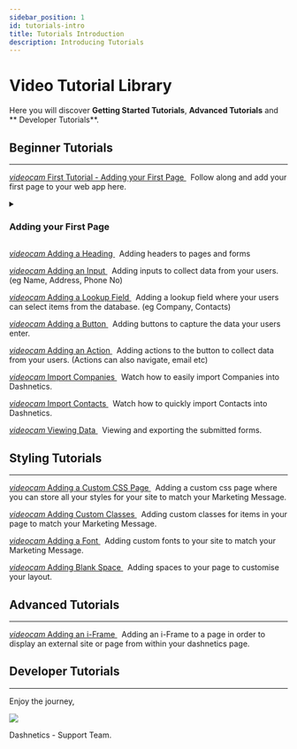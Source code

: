 ```yaml
---
sidebar_position: 1
id: tutorials-intro
title: Tutorials Introduction
description: Introducing Tutorials
---
```


# Video Tutorial Library

Here you will discover **Getting Started Tutorials**, **Advanced Tutorials** and ** Developer Tutorials**.

## Beginner Tutorials
---
[<i className="material-icons-h2">videocam</i> First Tutorial - Adding your First Page ](/vids/Dashnetics-addapage.mp4) &nbsp; Follow along and add your first page to your web app here.

<details>

<summary>

<h3 style={{ display: 'inline'}}> Adding your First Page </h3>

</summary><p></p>

<video width="180px" autoplay loop muted src="/vids/Dashnetics-Intro.mp4" type="video/mp4">
</video>

Welcome to the first video in the Dashnetics Video Tutorial Series.

For the best experience, we recommend you follow along with these Tutorials 

as you work on your own dashnetics server, pausing the video whenever you need to.

In this first video we will unbox a blank Dashnetics Application and add our first page.

After receiving a link and login details from your dashnetics team

The first thing to note is that Dashnetics is made up of two sites,  

your public facing site which will start out blank

and a password protected administration site which you will use to build your front facing site.

the difference between the two is an admin dot at the front of the admin site.

Once we've logged in to the admin site we can begin building our web application, 

Lets create our first page. 

The first option under the menu  is "Page Settings"

The button under Page Settings is "Add"

Lets give it a name e.g. "Home Page" and a URI e.g. "home"

Its our only page, so let's tick the "default" option which will make it our users' landing page.

Once we save, we can refresh our public facing site and see it has redirected us to our first page, which is blank.


</details>
<p></p>


[<i className="material-icons-h2">videocam</i> Adding a Heading ](/vids/Dashnetics-addheader.mp4)  &nbsp; Adding headers to pages and forms

[<i className="material-icons-h2">videocam</i> Adding an Input ](/vids/Dashnetics-addinputs.mp4)  &nbsp; Adding inputs to collect data from your users. (eg Name, Address, Phone No)

[<i className="material-icons-h2">videocam</i> Adding a Lookup Field ](/vids/Dashnetics-AddLookup.mp4)  &nbsp; Adding a lookup field where your users can select items from the database. (eg Company, Contacts)

[<i className="material-icons-h2">videocam</i> Adding a Button ](/vids/Dashnetics-addbutton.mp4)  &nbsp; Adding buttons to capture the data your users enter.

[<i className="material-icons-h2">videocam</i> Adding an Action ](/vids/Dashnetics-addaction.mp4)  &nbsp; Adding actions to the button to collect data from your users. (Actions can also navigate, email etc) 

[<i className="material-icons-h2">videocam</i> Import Companies ](/vids/Dashnetics-Import-Companies.mp4)  &nbsp; Watch how to easily import Companies into Dashnetics.

[<i className="material-icons-h2">videocam</i> Import Contacts ](/vids/Dashnetics-Import-Contacts.mp4)  &nbsp; Watch how to quickly import Contacts into Dashnetics.

[<i className="material-icons-h2">videocam</i> Viewing Data ](/vids/Dashnetics-submittedforms.mp4)  &nbsp; Viewing and exporting the submitted forms. 

## Styling Tutorials
---
[<i className="material-icons-h2">videocam</i> Adding a Custom CSS Page ](/vids/Dashnetics-addcustomcsspage.mp4)  &nbsp; Adding a custom css page where you can store all your styles for your site to match your Marketing Message.

[<i className="material-icons-h2">videocam</i> Adding Custom Classes ](/vids/Dashnetics-addcustomclasses.mp4)  &nbsp; Adding custom classes for items in your page to match your Marketing Message.

[<i className="material-icons-h2">videocam</i> Adding a Font ](/vids/Dashnetics-addfont.mp4)  &nbsp; Adding custom fonts to your site to match your Marketing Message.

[<i className="material-icons-h2">videocam</i> Adding Blank Space ](/vids/Dashnetics-addspace.mp4)  &nbsp; Adding spaces to your page to customise your layout.


## Advanced Tutorials
---
[<i className="material-icons-h2">videocam</i> Adding an i-Frame ](/vids/Dashnetics-addiframe.mp4)  &nbsp; Adding an i-Frame to a page in order to display an external site or page from within your dashnetics page. 

## Developer Tutorials
---

<div className="features-icon-container"></div>


Enjoy the journey, 

[ ![](/img/favicon.png) ](https://dashnetics.com.au)

Dashnetics - Support Team.


